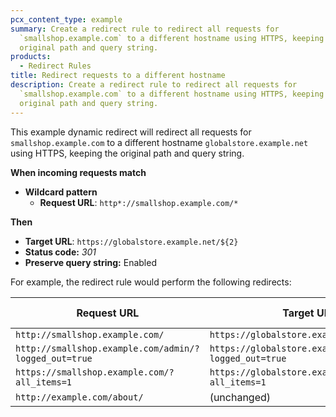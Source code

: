 ```yaml
---
pcx_content_type: example
summary: Create a redirect rule to redirect all requests for
  `smallshop.example.com` to a different hostname using HTTPS, keeping the
  original path and query string.
products:
  - Redirect Rules
title: Redirect requests to a different hostname
description: Create a redirect rule to redirect all requests for
  `smallshop.example.com` to a different hostname using HTTPS, keeping the
  original path and query string.
---
```



This example dynamic redirect will redirect all requests for `smallshop.example.com` to a different hostname `globalstore.example.net` using HTTPS, keeping the original path and query string.

<Example>

**When incoming requests match**

- **Wildcard pattern**
  - **Request URL**: `http*://smallshop.example.com/*`

**Then**

- **Target URL**: `https://globalstore.example.net/${2}`
- **Status code:** _301_
- **Preserve query string:** Enabled

</Example>

For example, the redirect rule would perform the following redirects:

| Request URL                                           | Target URL                                               | Status code |
| ----------------------------------------------------- | -------------------------------------------------------- | ----------- |
| `http://smallshop.example.com/`                       | `https://globalstore.example.net/`                       | `301`       |
| `http://smallshop.example.com/admin/?logged_out=true` | `https://globalstore.example.net/admin/?logged_out=true` | `301`       |
| `https://smallshop.example.com/?all_items=1`          | `https://globalstore.example.net/?all_items=1`           | `301`       |
| `http://example.com/about/`                           | (unchanged)                                              | n/a         |
